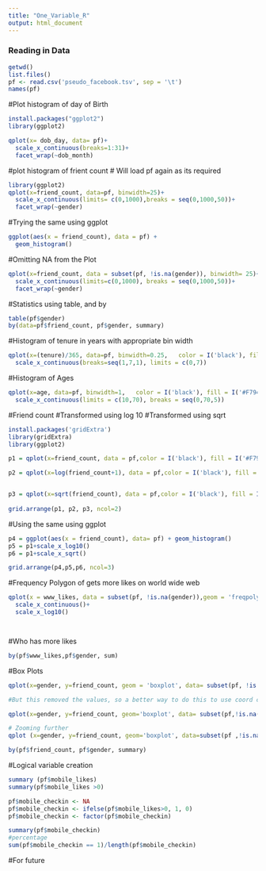 ```yaml
---
title: "One_Variable_R"
output: html_document
---
```

### Reading in Data
```r
getwd()
list.files()
pf <- read.csv('pseudo_facebook.tsv', sep = '\t')
names(pf)
```   
#Plot histogram of day of Birth
```r
install.packages("ggplot2")
library(ggplot2)

qplot(x= dob_day, data= pf)+
  scale_x_continuous(breaks=1:31)+
  facet_wrap(~dob_month)
```

#plot histogram of frient count
# Will load pf again as its required
```r
library(ggplot2)
qplot(x=friend_count, data=pf, binwidth=25)+
  scale_x_continuous(limits= c(0,1000),breaks = seq(0,1000,50))+
  facet_wrap(~gender)

``` 
#Trying the same using ggplot
```r
ggplot(aes(x = friend_count), data = pf) +
  geom_histogram()

```

#Omitting NA from the Plot
```r
qplot(x=friend_count, data = subset(pf, !is.na(gender)), binwidth= 25)+
  scale_x_continuous(limits=c(0,1000), breaks = seq(0,1000,50))+
  facet_wrap(~gender)

``` 
#Statistics using table, and by 
```r
table(pf$gender)
by(data=pf$friend_count, pf$gender, summary)
```
#Histogram of tenure in years with appropriate bin width

  

```r
qplot(x=(tenure)/365, data=pf, binwidth=0.25,   color = I('black'), fill = I('#F79420'), xlab = "No of years in FB", ylab = 'No of users')+
  scale_x_continuous(breaks=seq(1,7,1), limits = c(0,7))
```


#Histogram of Ages
```r
qplot(x=age, data=pf, binwidth=1,   color = I('black'), fill = I('#F79420'), xlab = "Age of Users", ylab = 'No of users')+
  scale_x_continuous(limits = c(10,70), breaks = seq(0,70,5))
```
#Friend count 
#Transformed using log 10
#Transformed using sqrt
```r
install.packages('gridExtra')
library(gridExtra)
library(ggplot2)

p1 = qplot(x=friend_count, data = pf,color = I('black'), fill = I('#F79420'), xlab = 'Friend Count(normal Scale)', ylab = 'No of Users')

p2 = qplot(x=log(friend_count+1), data = pf,color = I('black'), fill = I('#F79420'), xlab = 'Friend Count(log Scale)', ylab = 'No of Users')


p3 = qplot(x=sqrt(friend_count), data = pf,color = I('black'), fill = I('#F79420'), xlab = 'Friend Count(squre Scale)', ylab = 'No of Users')
  
grid.arrange(p1, p2, p3, ncol=2)

```
#Using the same using ggplot 

```r

p4 = ggplot(aes(x = friend_count), data= pf) + geom_histogram()
p5 = p1+scale_x_log10()
p6 = p1+scale_x_sqrt()

grid.arrange(p4,p5,p6, ncol=3)

```
#Frequency Polygon of gets more likes on world wide web 

```r

qplot(x = www_likes, data = subset(pf, !is.na(gender)),geom = 'freqpoly', color = gender)+
  scale_x_continuous()+
  scale_x_log10()




```

#Who has more likes 

```r

by(pf$www_likes,pf$gender, sum)
```
#Box Plots
```r
qplot(x=gender, y=friend_count, geom = 'boxplot', data= subset(pf, !is.na(gender)), ylim = c(0,1000))

#But this removed the values, so a better way to do this to use coord cartesian

qplot(x=gender, y=friend_count, geom='boxplot', data= subset(pf,!is.na(gender))) + coord_cartesian(ylim=c(0,1000))

# Zooming further 
qplot (x=gender, y=friend_count, geom='boxplot', data=subset(pf ,!is.na(gender))) + coord_cartesian(ylim= c(0,250))

by(pf$friend_count, pf$gender, summary)

```

#Logical variable creation 

```r

summary (pf$mobile_likes)
summary(pf$mobile_likes >0)

pf$mobile_checkin <- NA
pf$mobile_checkin <- ifelse(pf$mobile_likes>0, 1, 0)
pf$mobile_checkin <- factor(pf$mobile_checkin)

summary(pf$mobile_checkin)
#percentage
sum(pf$mobile_checkin == 1)/length(pf$mobile_checkin)

```
#For future